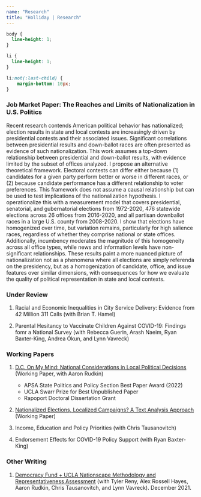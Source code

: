 ```yaml
---
name: "Research"
title: "Holliday | Research"
---
```


<style>
  .title{
    display: none;
  }
</style>

<link rel="stylesheet" href="styles.css" type="text/css">

```css
body {
  line-height: 1;
}

li {
  line-height: 1;
}

li:not(:last-child) {
    margin-bottom: 10px;
}
```

### Job Market Paper: The Reaches and Limits of Nationalization in U.S. Politics

Recent research contends American political behavior has nationalized; election results in state and local contests are increasingly driven by presidential contests and their associated issues. Significant correlations between presidential results and down-ballot races are often presented as evidence of such nationalization. This work assumes a top-down relationship between presidential and down-ballot results, with evidence limited by the subset of offices analyzed. I propose an alternative theoretical framework. Electoral contests can differ either because (1) candidates for a given party perform better or worse in different races, or (2) because candidate performance has a different relationship to voter preferences. This framework does not assume a causal relationship but can be used to test implications of the nationalization hypothesis. I operationalize this with a measurement model that covers presidential, senatorial, and gubernatorial elections from 1972-2020, 476 statewide elections across 26 offices from 2016-2020, and all partisan downballot races in a large U.S. county from 2008-2020. I show that elections have homogenized over time, but variation remains, particularly for high salience races, regardless of whether they comprise national or state offices. Additionally, incumbency moderates the magnitude of this homogeneity across all office types, while news and information levels have non-significant relationships. These results paint a more nuanced picture of nationalization not as a phenomena where all elections are simply referenda on the presidency, but as a homogenization of candidate, office, and issue features over similar dimensions, with consequences for how we evaluate the quality of political representation in state and local contexts.

### Under Review

1. Racial and Economic Inequalities in City Service Delivery: Evidence from 42 Million 311 Calls (with Brian T. Hamel)

2. Parental Hesitancy to Vaccinate Children Against COVID-19: Findings fomr a National Survey (with Rebecca Guerin, Arash Naeim, Ryan Baxter-King, Andrea Okun, and Lynn Vavreck)


### Working Papers

1. <a href="deholliday.github.io/pdfs/Holliday_Conjoint_Nationalization.pdf" target="_blank">D.C. On My Mind: National Considerations in Local Political Decisions</a> (Working Paper, with Aaron Rudkin)

    + APSA State Politics and Policy Section Best Paper Award (2022)
    + UCLA Swarr Prize for Best Unpublished Paper
    + Rapoport Doctoral Dissertation Grant

2. <a href="deholliday.github.io/pdfs/holliday_nationalizedrhetoric_mpsa2022.pdf" target="_blank">Nationalized Elections, Localized Campaigns? A Text Analysis Approach</a> (Working Paper)

3. Income, Education and Policy Priorities (with Chris Tausanovitch)

4. Endorsement Effects for COVID-19 Policy Support (with Ryan Baxter-King)

### Other Writing

1. <a href="https://www.voterstudygroup.org/uploads/reports/Data/Nationscape-Methodology-Representative-Assessment-2021Dec.pdf" target="_blank">Democracy Fund + UCLA Nationscape Methodology and Representativeness Assessment</a> (with Tyler Reny, Alex Rossell Hayes, Aaron Rudkin, Chris Tausanovitch, and Lynn Vavreck). December 2021.